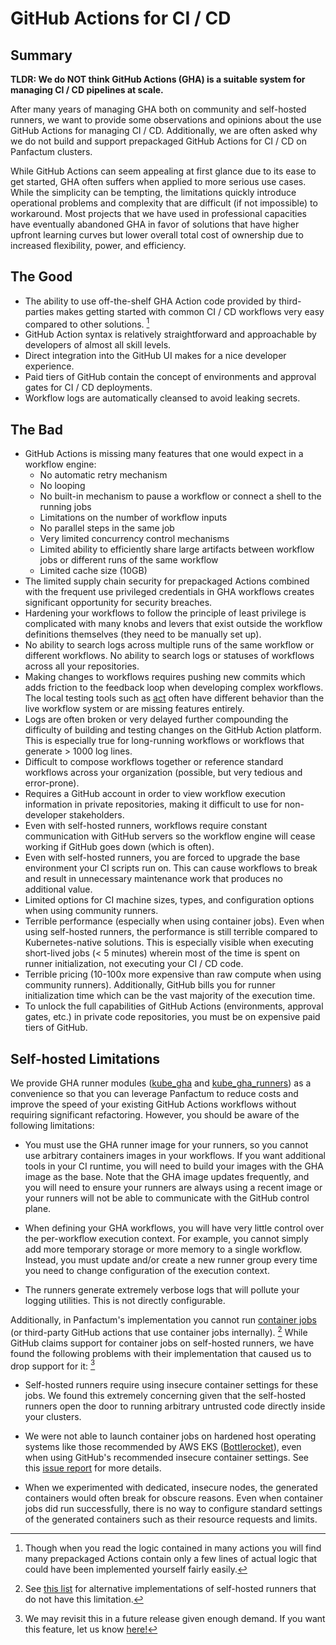 # GitHub Actions for CI / CD

## Summary

**TLDR: We do NOT think GitHub Actions (GHA) is a suitable system for managing CI / CD pipelines at scale.**

After many years of managing GHA both on community and self-hosted runners, we want to
provide some observations and opinions about the use GitHub Actions for managing CI / CD. Additionally,
we are often asked why we do not build and support prepackaged GitHub Actions for CI / CD on Panfactum clusters.

While GitHub Actions can seem appealing at first glance due to its ease to get started, GHA often suffers
when applied to more serious use cases. While the simplicity can be tempting, the limitations
quickly introduce operational problems and complexity that are difficult (if not impossible) to workaround. Most projects that
we have used in professional capacities have eventually abandoned GHA in favor of solutions that have
higher upfront learning curves but lower overall total cost of ownership due to increased flexibility, power, and efficiency.

## The Good

* The ability to use off-the-shelf GHA Action code provided by third-parties makes getting started with common
  CI / CD workflows very easy compared to other solutions. [^1]
* GitHub Action syntax is relatively straightforward and approachable by developers of almost all skill levels.
* Direct integration into the GitHub UI makes for a nice developer experience.
* Paid tiers of GitHub contain the concept of environments and approval gates for CI / CD deployments.
* Workflow logs are automatically cleansed to avoid leaking secrets.

[^1]: Though when you read the logic contained in many actions you will find many prepackaged Actions contain only a few lines
    of actual logic that could have been implemented yourself fairly easily.

## The Bad

* GitHub Actions is missing many features that one would expect in a workflow engine:
  * No automatic retry mechanism
  * No looping
  * No built-in mechanism to pause a workflow or connect a shell to the running jobs
  * Limitations on the number of workflow inputs
  * No parallel steps in the same job
  * Very limited concurrency control mechanisms
  * Limited ability to efficiently share large artifacts between workflow jobs or different runs of the same workflow
  * Limited cache size (10GB)
* The limited supply chain security for prepackaged Actions combined with the frequent use privileged credentials in GHA workflows creates significant opportunity for security breaches.
* Hardening your workflows to follow the principle of least privilege is complicated with many knobs and levers that exist outside the workflow definitions themselves (they need to be manually set up).
* No ability to search logs across multiple runs of the same workflow or different workflows. No ability to search logs or statuses of workflows across all your repositories.
* Making changes to workflows requires pushing new commits which adds friction to the feedback loop when developing complex workflows. The local testing tools such as [act](https://github.com/nektos/act) often have different behavior than the live workflow system or are missing features entirely.
* Logs are often broken or very delayed further compounding the difficulty of building and testing changes on the GitHub Action platform. This is especially true for long-running workflows or workflows that generate > 1000 log lines.
* Difficult to compose workflows together or reference standard workflows across your organization (possible, but very tedious and error-prone).
* Requires a GitHub account in order to view workflow execution information in private repositories, making it difficult to use for non-developer stakeholders.
* Even with self-hosted runners, workflows require constant communication with GitHub servers so the workflow engine will cease working if GitHub goes down (which is often).
* Even with self-hosted runners, you are forced to upgrade the base environment your CI scripts run on. This can cause workflows to break and result in unnecessary maintenance work that produces no additional value.
* Limited options for CI machine sizes, types, and configuration options when using community runners.
* Terrible performance (especially when using container jobs). Even when using self-hosted runners,
  the performance is still terrible compared to Kubernetes-native solutions. This is especially visible when executing short-lived
  jobs (\< 5 minutes) wherein most of the time is spent on runner initialization, not executing your CI / CD code.
* Terrible pricing (10-100x more expensive than raw compute when using community runners). Additionally, GitHub bills you for runner
  initialization time which can be the vast majority of the execution time.
* To unlock the full capabilities of GitHub Actions (environments, approval gates, etc.) in private code repositories, you must be on expensive paid
  tiers of GitHub.

## Self-hosted Limitations

We provide GHA runner modules ([kube\_gha](/docs/main/reference/infrastructure-modules/direct/kubernetes/kube_gha) and [kube\_gha\_runners](/docs/main/reference/infrastructure-modules/direct/kubernetes/kube_gha_runners)) as a convenience so that you can leverage Panfactum to reduce costs and improve the speed
of your existing GitHub Actions workflows without requiring significant refactoring. However, you should
be aware of the following limitations:

* You must use the GHA runner image for your runners, so you cannot use arbitrary containers images in your workflows.
  If you want additional tools in your CI runtime, you will need to build your images with the GHA image as the base.
  Note that the GHA image updates frequently, and you will need to ensure your runners are always using a recent image or your runners will
  not be able to communicate with the GitHub control plane.

* When defining your GHA workflows, you will have very little control over the per-workflow execution context.
  For example, you cannot simply add more temporary storage or more memory to a single workflow. Instead,
  you must update and/or create a new runner group every time you need to change configuration of the execution context.

* The runners generate extremely verbose logs that will pollute your logging utilities. This is not directly configurable.

Additionally, in Panfactum's implementation you cannot
run [container jobs](https://docs.github.com/en/actions/writing-workflows/choosing-where-your-workflow-runs/running-jobs-in-a-container)
(or third-party GitHub actions that use container jobs internally). [^2]
While GitHub claims support for container jobs on self-hosted runners, we have found the following problems with their implementation
that caused us to drop support for it: [^3]

* Self-hosted runners require using insecure container settings for these jobs. We found this extremely concerning given that the
  self-hosted runners open the door to running arbitrary untrusted code directly inside your clusters.

* We were not able to launch container jobs on hardened host operating systems like those recommended by AWS EKS ([Bottlerocket](https://docs.aws.amazon.com/eks/latest/userguide/eks-optimized-ami-bottlerocket.html)),
  even when using GitHub's recommended insecure container settings. See this [issue report](https://github.com/actions/actions-runner-controller/discussions/2438) for more details.

* When we experimented with dedicated, insecure nodes, the generated containers would often break for obscure reasons.
  Even when container jobs did run successfully, there is no way to configure standard settings of the generated containers such as their resource requests and limits.

[^2]: See [this list](https://github.com/neysofu/awesome-github-actions-runners) for alternative implementations of self-hosted runners that do not have this limitation.

[^3]: We may revisit this in a future release given enough demand. If you want this feature, let us know [here!](https://github.com/Panfactum/stack/issues/142)
